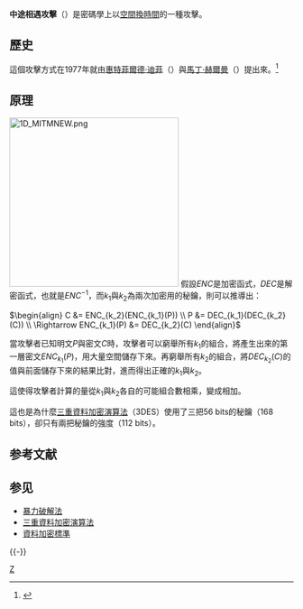 {{Distinguish|中间人攻击}}
'''中途相遇攻擊'''（{{lang-en|Meet-in-the-middle attack}}）是密碼學上以[[空間換時間|空間換時間]]的一種攻擊。

== 歷史 ==
這個攻擊方式在1977年就由[[惠特菲爾德·迪菲|惠特菲爾德·迪菲]]（{{lang|en|Diffie}}）與[[馬丁·赫爾曼|馬丁·赫爾曼]]（{{lang|en|Hellman}}）提出來。<ref>{{note|dh-exh}} {{cite journal
| last1=Diffie
| first1=Whitfield
| last2=Hellman
| first2=Martin E.
| date=June 1977
| title=Exhaustive Cryptanalysis of the NBS Data Encryption Standard
| journal=Computer
| volume=10
| issue=6
| pages=74–84
| doi=10.1109/C-M.1977.217750
| url=https://www.computer.org/portal/web/csdl/doi/10.1109/C-M.1977.217750
| author=
| access-date=2016-09-07
| archive-url=https://web.archive.org/web/20090514162738/http://www2.computer.org/portal/web/csdl/doi/10.1109/C-M.1977.217750
| archive-date=2009-05-14
| dead-url=yes
}}</ref>

== 原理 ==
[[File:1D_MITMNEW.png|300px]]
假設<math>ENC</math>是加密函式，<math>DEC</math>是解密函式，也就是<math>ENC^{-1}</math>，而<math>k_1</math>與<math>k_2</math>為兩次加密用的秘鑰，則可以推導出：

<math>\begin{align}
C &= ENC_{k_2}(ENC_{k_1}(P)) \\
P &= DEC_{k_1}(DEC_{k_2}(C)) \\
\Rightarrow ENC_{k_1}(P) &= DEC_{k_2}(C)
\end{align}</math>

當攻擊者已知明文<math>P</math>與密文<math>C</math>時，攻擊者可以窮舉所有<math>k_1</math>的組合，將產生出來的第一層密文<math>ENC_{k_1}(P)</math>，用大量空間儲存下來。再窮舉所有<math>k_2</math>的組合，將<math>DEC_{k_2}(C)</math>的值與前面儲存下來的結果比對，進而得出正確的<math>k_1</math>與<math>k_2</math>。

這使得攻擊者計算的量從<math>k_1</math>與<math>k_2</math>各自的可能組合數相乘，變成相加。

這也是為什麼[[三重資料加密演算法|三重資料加密演算法]]（3DES）使用了三把56 bits的秘鑰（168 bits），卻只有兩把秘鑰的強度（112 bits）。

== 参考文献 ==
{{Reflist|30em}}

== 参见 ==
* [[暴力破解法|暴力破解法]]
* [[三重資料加密演算法|三重資料加密演算法]]
* [[資料加密標準|資料加密標準]]

{{-}}
{{分组密码}}
{{Hacking}}

[[Category:密码分析|Z]]